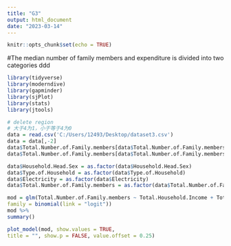 ```yaml
---
title: "G3"
output: html_document
date: "2023-03-14"
---
```


```r
knitr::opts_chunk$set(echo = TRUE)
```
#The median number of family members and expenditure is divided into two categories
ddd
```r
library(tidyverse)
library(moderndive)
library(gapminder)
library(sjPlot)
library(stats)
library(jtools)
```


```r
# delete region
# 大于4为1，小于等于4为0
data = read.csv('C:/Users/12493/Desktop/dataset3.csv')
data = data[,-2]
data$Total.Number.of.Family.members[data$Total.Number.of.Family.members <= 4] = 0
data$Total.Number.of.Family.members[data$Total.Number.of.Family.members > 4] = 1
```

```r
data$Household.Head.Sex = as.factor(data$Household.Head.Sex)
data$Type.of.Household = as.factor(data$Type.of.Household)
data$Electricity = as.factor(data$Electricity)
data$Total.Number.of.Family.members = as.factor(data$Total.Number.of.Family.members)
```

```r
mod = glm(Total.Number.of.Family.members ~ Total.Household.Income + Total.Food.Expenditure + Household.Head.Sex + Household.Head.Age + Type.of.Household + House.Floor.Area + House.Age + Number.of.bedrooms + Electricity, data = data,
family = binomial(link = "logit"))
mod %>%
summary()
```
```r
plot_model(mod, show.values = TRUE,
title = "", show.p = FALSE, value.offset = 0.25)
```

